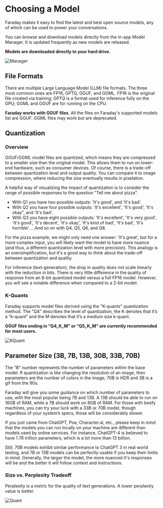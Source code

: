 # Choosing a Model

Faraday makes it easy to find the latest and best open source models, any of which can be used to power your conversations.

You can browse and download models directly from the in-app Model Manager. It is updated frequently as new models are released.

**Models are downloaded directly to your hard drive.**

![Manager](/images/model_manager.png)

## File Formats

There are multiple Large Language Model (LLM) file formats. The three most common ones are FP16, GPTQ, GGUF, and GGML. FP16 is the original file created via training; GPTQ is a format used for inference fully on the GPU; GGML and GGUF are for running on the CPU.

**Faraday works with GGUF files**. All the files on Faraday's supported models list are GGUF. GGML files may work but are deprecated.

## Quantization

### Overview

GGUF/GGML model files are quantized, which means they are compressed to a smaller size than the original model. This allows them to run on lower-end hardware, such as consumer devices. Of course, there is a trade-off between quantization level and output quality. You can compare it to image compression, where reducing the size eventually results in pixelation.

A helpful way of visualizing the impact of quantization is to consider the range of possible responses to the question "Tell me about pizza".

- With Q1 you have two possible outputs: 'It's good', and 'It's bad'.
- With Q2 you have four possible outputs: 'It's excellent', 'It's good', 'It's okay", and 'It's bad'.
- With Q3 you have eight possible outputs: 'It's excellent', 'It's very good', 'It's good', 'It's decent', 'It's okay', 'It's kind of bad', 'It's bad', 'It's horrible'. ...And so on with Q4, Q5, Q6, and Q8.

For the pizza example, we might only need one answer: 'It's great', but for a more complex input, you will likely want the model to have more nuance (and thus, a different quantization level with more precision). This analogy is an oversimplification, but it's a good way to think about the trade-off between quantization and quality.

For inference (text-generation), the drop in quality does not scale linearly with the reduction in bits. There is very little difference in the quality of response from an 8-bit quantized model versus a full FP16 model. However, you will see a notable difference when compared to a 2-bit model.

### K-Quants

Faraday supports model files derived using the "K-quants" quantization method. The "Q4" describes the level of quantization, the K denotes that it’s a “k-quant” and the M denotes that it’s a medium size k-quant.

**GGUF files ending in “Q4_K_M” or “Q5_K_M” are currently recommended for most users.**

![KQuant](/images/model_quants.png)

## Parameter Size (3B, 7B, 13B, 30B, 33B, 70B)

The "B" number represents the number of parameters within the base model. If quantization is like changing the resolution of an image, then parameters are the number of colors in the image; 70B is HDR and 3B is a gif from the 90s.

Faraday will give you some guidance on which number of parameters to use, with the most popular being 7B and 13B. A 13B should be able to run on 16GB of RAM, while a 7B should work on 8GB of RAM. For those with beefy machines, you can try your luck with a 33B or 70B model, though regardless of your system’s specs, those will be considerably slower.

If you just came from ChatGPT, Poe, Character.ai, etc., please keep in mind that the models you can run locally on your machine are different than models used by online services. For instance, ChatGPT-4 is believed to have 1.76 trillion parameters, which is a lot more than 13 billion.

Still, 70B models exhibit similar performance to ChatGPT 3 in real world testing, and 7B or 13B models can be perfectly usable if you keep their limits in mind. Generally, the larger the model, the more nuanced it's responses will be and the better it will follow context and instructions.

### Size vs. Perplexity Tradeoff

Perplexity is a metric for the quality of text generations. A lower perplexity value is better.

![Quant](/images/quants.png)
